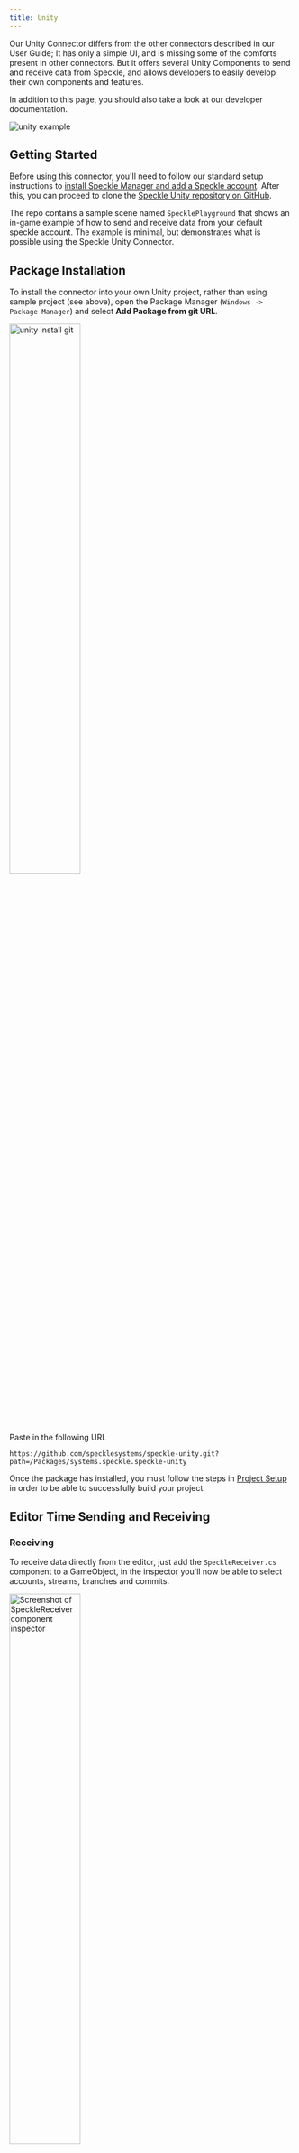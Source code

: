 ```yaml
---
title: Unity
---
```




Our Unity Connector differs from the other connectors described in our User Guide; 
It has only a simple UI, and is missing some of the comforts present in other connectors.
But it offers several Unity Components to send and receive data from Speckle, and allows developers to easily develop their own
components and features.

In addition to this page, you should also take a look at our developer documentation.

<Frame>
  <img src="/images/legacy/unity/unity-example.gif" alt="unity example" />
</Frame>

## Getting Started

Before using this connector, you'll need to follow our standard setup instructions to [install Speckle Manager and add a Speckle account](/user/manager). After this, you can proceed to clone the [Speckle Unity repository on GitHub](https://github.com/specklesystems/speckle-unity).

The repo contains a sample scene named `SpecklePlayground` that shows an in-game example of how to send and receive data from your default speckle account.
The example is minimal, but demonstrates what is possible using the Speckle Unity Connector.

## Package Installation

To install the connector into your own Unity project, rather than using sample project (see above), open the Package Manager (`Windows -> Package Manager`)
and select **Add Package from git URL**.

<Frame>
  <img src="/images/legacy/unity/unity_install_git.png" width="50%" alt="unity install git" />
</Frame>


Paste in the following URL
```
https://github.com/specklesystems/speckle-unity.git?path=/Packages/systems.speckle.speckle-unity
```

Once the package has installed, you must follow the steps in [Project Setup](unity.html#project-setup) in order to be able to successfully build your project.

## Editor Time Sending and Receiving

### Receiving
To receive data directly from the editor, just add the `SpeckleReceiver.cs` component to a GameObject, in the inspector you'll now be able to select accounts, streams, branches and commits.

<Frame>
  <img src="/images/legacy/unity/unity_stream_manager_inspector.png" width="50%" alt="Screenshot of SpeckleReceiver component inspector" />
</Frame>

The `Generate Asset` option, when enabled, will generate Mesh, Material, and Prefab assets in the `Resource` folder.


### Sending 

To Send data directly from the editor, just add the `SpeckleSender.cs` component to a GameObject.

<Frame>
  <img src="/images/legacy/unity/unity_stream_manager_inspector_sender.png" width="50%" alt="Screenshot of SpeckleSender component inspector" />
</Frame>

With the Selection dropdown, you can switch between sending:
- **Children**: All children of this GameObject.
- **Selection**: Editor Selection (may want to lock the inspector to stop it switching away).
- **All (excl. disabled)**: All enabled objects in the current scene.
- **All (incl. disabled)**: All objects in the current scene.

## Game Time Sending and Receiving



### Receiving

To receive data, please refer to the [`Receiver.cs`](https://github.com/specklesystems/speckle-unity/blob/main/Packages/systems.speckle.speckle-unity/Runtime/Components/Deprecated/Receiver.cs) class in `Assets\Speckle Connector`. This is just a wrapper around methods in [Core](/dev/dotnet), an example usage follows:

```csharp
var receiver = myGameObject.AddComponent<Receiver>();
receiver.Init(projectId);
receiver.Receive();
```

The `Init()` method accepts additional optional arguments to use different accounts, automatically receive updates, delete the old objects, report progress and errors etc. Please check the [source code](https://github.com/specklesystems/speckle-unity/blob/main/Packages/systems.speckle.speckle-unity/Runtime/Components/Deprecated/Receiver.cs) for a complete list.

### Sending

To send data, please refer to the [`Sender.cs`](https://github.com/specklesystems/speckle-unity/blob/c567228c4d5ad71b48f4911cfae3cada5c2e1c70/Packages/systems.speckle.speckle-unity/Runtime/Components/Deprecated/Sender.cs) class in `Assets\Speckle Connector`. This is just a wrapper around methods in [Core](/dev/dotnet), an example usage follows:

```csharp
var sender = myGameObject.AddComponent<Sender>();
sender.Send(projectId, objs);
```

The `Send()` method accepts additional optional arguments to use different accounts, report progress and errors etc. Please check the [source code](https://github.com/specklesystems/speckle-unity/blob/c567228c4d5ad71b48f4911cfae3cada5c2e1c70/Packages/systems.speckle.speckle-unity/Runtime/Components/Deprecated/Sender.cs) for a complete list.



### Metadata and Custom Properties

Geometry alone isn't much fun, that's why we've made it easy to also transfer BIM and custom data with your objects.
When receiving data, a `SpeckleProperties` component is attached to each object. Inside it there is a `Dictionary<string,object>` called `Data` that contains all the metadata coming from Speckle. This works similarly when sending data; if any objects have a `SpeckleProperties` component attached to them, it will be used.

This data is visible from the inspector (read only)
This data is fully accessible from code (read/write), like so:
```cs
SpeckleProperties props = myGameObject.GetComponent<SpeckleProperties>();

// props.Data is a IDictionary<string, object>

// you can check for a property like this:
if(pros.Data.ContainsKey("area")
   && Data["area"] is int area)
{
    Debug.Log(area);
}

//And Add a property like this
pros.Data.Add("area", 250);

```




### Materials

We have included basic material support in Speckle and in some of our connectors.

When receiving, the Unity connectors first checks if a shader exists in the scene that matches the incoming object's material _by name_. If a match cannot be found, Speckle will try to create a basic material with the same color and transparency. If an incoming object has no materials set, a default material will be applied.

## Project Setup

In order to successfully build a project using the Unity Connector, please ensure the following:

* Include `Standard` and `Diffuse` shaders in project settings. To do so, just add them in `Project Settings → Graphics → Built-in Shader Settings → Always Included shaders`.
  <Frame>
    <img src="/images/legacy/unity/shader.png" width="50%" alt="shader" />
  </Frame>
 
Note that these steps have already been applied to the **Speckle Playground** sample project.
